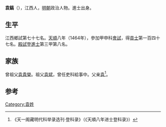 '''袁鎬'''（{{bd|1435年||？}}），江西人，[[明朝|明朝]]政治人物。進士出身。

== 生平 ==
江西鄉試第七十七名。[[天顺_(明朝)|天順]]八年（1464年），參加甲申科[[會試|會試]]，得[[貢士|貢士]]第一百四十七名。[[殿試|殿試]]登[[進士|進士]]第三甲第八名。

== 家族 ==
曾祖父[[袁貴榮|袁貴榮]]。祖父[[袁斌|袁斌]]，曾任吏科給事中。父亲[[袁|袁]]<ref>《天一阁藏明代科举录选刊·登科录》（《天順八年进士登科录》）</ref>。

==参考==
{{reflist}}

{{天順八年甲申科殿試金榜}}

{{Authority control}}

{{DEFAULTSORT:}}
[[Category:袁姓|Category:袁姓]]


{{明朝人物小作品}}